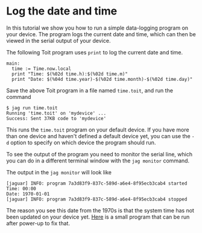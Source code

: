 
# Log the date and time

In this tutorial we show you how to run a simple data-logging program on your device.
The program logs the current date and time, which can then be viewed in the serial
output of your device.

The following Toit program uses `print` to log the current date and time.

```
main:
  time := Time.now.local
  print "Time: $(%02d time.h):$(%02d time.m)"
  print "Date: $(%04d time.year)-$(%02d time.month)-$(%02d time.day)"
```

Save the above Toit program in a file named `time.toit`, and run the command

```shell
$ jag run time.toit
Running 'time.toit' on 'mydevice' ...
Success: Sent 37KB code to 'mydevice'
```

This runs the `time.toit` program on your default device. If you have
more than one device and haven't defined a default device yet, you can
use the `-d` option to specify on which device the program should run.

To see the output of the program you need to monitor the serial line, which
you can do in a different terminal window with the `jag monitor` command.

The output in the `jag monitor` will look like

``` text
[jaguar] INFO: program 7a3d83f9-837c-589d-a6e4-8f95ecb3cab4 started
Time: 00:00
Date: 1970-01-01
[jaguar] INFO: program 7a3d83f9-837c-589d-a6e4-8f95ecb3cab4 stopped
```

The reason you see this date from the 1970s is that the system time
has not been updated on your device yet.
[Here](https://github.com/toitlang/pkg-ntp/blob/master/examples/settime.toit)
is a small program that can be run after power-up to fix that.
